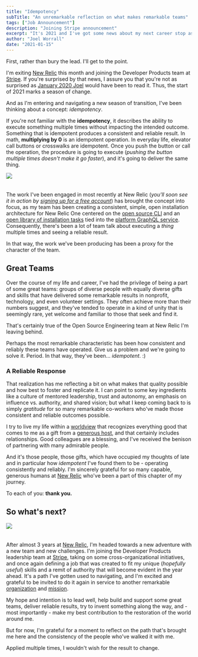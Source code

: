 ```yaml
---
title: "Idempotency"
subTitle: "An unremarkable reflection on what makes remarkable teams"
tags: ["Job Announcement"]
description: "Joining Stripe announcement"
excerpt: "It's 2021 and I've got some news about my next career stop as well as some unremarkable reflection on what makes remarkable teams."
author: "Joel Worrall"
date: "2021-01-15"
---
```



First, rather than bury the lead. I'll get to the point.

I'm exiting [New Relic](http://opensource.newrelic.com) this month and joining the Developer Products team at [Stripe](https://stripe.com/docs/api). If you're surprised by that news, I assure you that you're not as surprised as [January 2020 Joel](https://www.youtube.com/watch?v=Ms7capx4Cb8) would have been to read it. Thus, the start of 2021 marks a season of change.

And as I'm entering and navigating a new season of transition, I've been thinking about a concept: _idempotency_.

If you're not familiar with the **idempotency**, it describes the ability to execute something multiple times without impacting the intended outcome. Something that is idempotent produces a consistent and reliable result. In math, **multiplying by 0** is an idempotent operation. In everyday life, elevator call buttons or crosswalks are idempotent. Once you push the button or call the operation, the procedure is going to execute (_pushing the button multiple times doesn't make it go faster_), and it's going to deliver the same thing.

<img
  src="../../imgs/crosswalk.jpg"
  style="padding-bottom:20px;max-width:350px"
/>

The work I've been engaged in most recently at New Relic (_you'll soon see it in action by [signing up for a free account](https://newrelic.com/signup)_) has brought the concept into focus, as my team has been creating a consistent, simple, open installation architecture for New Relic One centered on the [open source CLI](https://github.com/newrelic/newrelic-cli) and an [open library of installation tasks](https://github.com/newrelic/open-install-library/tree/main/docs) tied into the [platform GraphQL service](https://api.newrelic.com/graphiql?#query=%7B%0A%20%20docs%20%7B%0A%20%20%20%20openInstallation%20%7B%0A%20%20%20%20%20%20recipeSearch%28criteria%3A%20%7BinstallTarget%3A%20%7Bos%3A%20LINUX%2C%20platform%3A%20AMAZON%7D%7D%29%20%7B%0A%20%20%20%20%20%20%20%20count%0A%20%20%20%20%20%20%20%20results%20%7B%0A%20%20%20%20%20%20%20%20%20%20name%0A%20%20%20%20%20%20%20%20%20%20displayName%0A%20%20%20%20%20%20%20%20%20%20description%0A%20%20%20%20%20%20%20%20%20%20repository%0A%20%20%20%20%20%20%20%20%7D%0A%20%20%20%20%20%20%7D%0A%20%20%20%20%7D%0A%20%20%7D%0A%7D%0A). Consequently, there's been a lot of team talk about executing a _thing_ multiple times and seeing a reliable result.

In that way, the work we've been producing has been a proxy for the character of the team.

## Great Teams

Over the course of my life and career, I've had the privilege of being a part of some great teams: groups of diverse people with equally diverse gifts and skills that have delivered some remarkable results in nonprofit, technology, and even volunteer settings. They often achieve more than their numbers suggest, and they've tended to operate in a kind of unity that is seemingly rare, yet welcome and familiar to those that seek and find it.

That's certainly true of the Open Source Engineering team at New Relic I'm leaving behind.

Perhaps the most remarkable characteristic has been how consistent and reliably these teams have operated. Give us a problem and we're going to solve it. Period. In that way, they've been... _idempotent_. :)

### A Reliable Response

That realization has me reflecting a bit on what makes that quality possible and how best to foster and replicate it. I can point to some key ingredients like a culture of mentored leadership, trust and autonomy, an emphasis on influence vs. authority, and shared vision; but what I keep coming back to is simply _gratitude_ for so many remarkable co-workers who've made those consistent and reliable outcomes possible.

I try to live my life within a [worldview](https://www.bible.com/bible/111/1ti.6.6-8) that recognizes everything good that comes to me as a gift from a [generous host](https://bibleproject.com/explore/video/generosity/), and that certainly includes relationships. Good colleagues are a blessing, and I've received the benison of partnering with many admirable people.

<ImageGallery />

And it's those people, those gifts, which have occupied my thoughts of late and in particular how _idempotent_ I've found them to be - operating consistently and reliably. I'm sincerely grateful for so many capable, generous humans at [New Relic](https://newrelic.com) who've been a part of this chapter of my journey.

To each of you: **thank you.**

## So what's next?

<img src="../../imgs/stripe.png" style="padding-bottom:20px;max-width:350px" />

After almost 3 years at [New Relic](http://opensource.newrelic.com), I'm headed towards a new adventure with a new team and new challenges. I'm joining the Developer Products leadership team at [Stripe](https://stripe.com/docs/api), taking on some cross-organizational initiatives, and once again defining a job that was created to fit my unique (_hopefully useful_) skills and a remit of authority that will become evident in the year ahead. It's a path I've gotten used to navigating, and I'm excited and grateful to be invited to do it again in service to another remarkable [organization](https://stripe.com/docs) and [mission](https://stripe.com/about#:~:text=Our%20mission%20is%20to%20increase,and%20manage%20their%20businesses%20online.).

My hope and intention is to lead well, help build and support some great teams, deliver reliable results, try to invent something along the way, and - most importantly - make my best contribution to the restoration of the world around me.

But for now, I'm grateful for a moment to reflect on the path that's brought me here and the consistency of the people who've walked it with me.

Applied multiple times, I wouldn't wish for the result to change.

